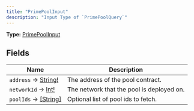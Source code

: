 ```yaml
---
title: "PrimePoolInput"
description: "Input Type of `PrimePoolQuery`"
---
```


**Type:** [PrimePoolInput](/api-reference/types/primepoolinput)

## Fields

| Name | Description |
|------|-------------|
| `address` → [String!](/api-reference/types/string) | The address of the pool contract. |
| `networkId` → [Int!](/api-reference/types/int) | The network that the pool is deployed on. |
| `poolIds` → [[String]](/api-reference/types/string) | Optional list of pool ids to fetch. |

